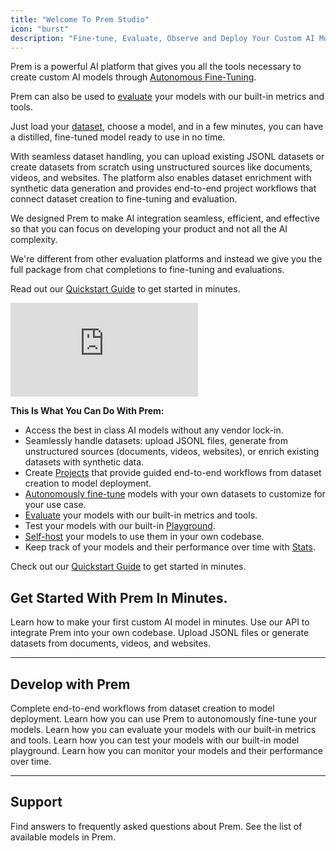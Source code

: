 ```yaml
---
title: "Welcome To Prem Studio"
icon: "burst"
description: "Fine-tune, Evaluate, Observe and Deploy Your Custom AI Models."
---
```


Prem is a powerful AI platform that gives you all the tools necessary to create custom AI models through [Autonomous Fine-Tuning](/finetuning/overview).

Prem can also be used to [evaluate](/evaluations/overview) your models with our built-in metrics and tools.

Just load your [dataset](/datasets/overview), choose a model, and in a few minutes, you can have a distilled, fine-tuned model ready to use in no time.

With seamless dataset handling, you can upload existing JSONL datasets or create datasets from scratch using unstructured sources like documents, videos, and websites. The platform also enables dataset enrichment with synthetic data generation and provides end-to-end project workflows that connect dataset creation to fine-tuning and evaluation.

We designed Prem to make AI integration seamless, efficient, and effective so that you can focus on developing your product and not all the AI complexity.

We're different from other evaluation platforms and instead we give you the full package from chat completions to fine-tuning and evaluations.

Read out our [Quickstart Guide](/get-started/quick-start) to get started in minutes.

<iframe
  className="w-full aspect-video rounded-xl"
  src="https://www.youtube.com/embed/SSZ2HlVUwJk?si=uJKihW9v_WuOxhWi"
  title="YouTube video player"
  frameBorder="0"
  allow="accelerometer; autoplay; clipboard-write; encrypted-media; gyroscope; picture-in-picture"
  allowFullScreen
></iframe>

**This Is What You Can Do With Prem:**

- Access the best in class AI models without any vendor lock-in.
- Seamlessly handle datasets: upload JSONL files, generate from unstructured sources (documents, videos, websites), or enrich existing datasets with synthetic data.
- Create [Projects](/projects/get-started) that provide guided end-to-end workflows from dataset creation to model deployment.
- [Autonomously fine-tune](/finetuning/overview) models with your own datasets to customize for your use case.
- [Evaluate](/evaluations/overview) your models with our built-in metrics and tools.
- Test your models with our built-in [Playground](/playground/overview).
- [Self-host](/inference/self-host) your models to use them in your own codebase.
- Keep track of your models and their performance over time with [Stats](/stats/overview).

Check out our [Quickstart Guide](/get-started/quick-start) to get started in minutes.

## Get Started With Prem In Minutes.

<CardGroup cols={3}>
  <Card title="Quickstart Guide" icon="bolt" href="/get-started/quick-start">
    Learn how to make your first custom AI model in minutes.
  </Card>
  <Card title="Get Started With The API" icon="code" href="/api-reference/introduction">
    Use our API to integrate Prem into your own codebase.
  </Card>
  <Card title="Datasets" icon="database" href="/datasets/overview">
    Upload JSONL files or generate datasets from documents, videos, and websites.
  </Card>
</CardGroup>

---

## Develop with Prem

<CardGroup cols={2}>
  <Card title="Projects" icon="folder-tree" href="/projects/get-started">
    Complete end-to-end workflows from dataset creation to model deployment.
  </Card>
  <Card title="Autonomous Fine-Tuning" icon="robot" href="/finetuning/overview">
    Learn how you can use Prem to autonomously fine-tune your models.
  </Card>
</CardGroup>

<CardGroup cols={2}>
  <Card title="Evaluations" icon="chart-simple" href="/evaluations/overview">
    Learn how you can evaluate your models with our built-in metrics and tools.
  </Card>
  <Card title="Playground" icon="play" href="/playground/overview">
    Learn how you can test your models with our built-in model playground.
  </Card>
</CardGroup>

<CardGroup cols={1}>
  <Card title="Stats" icon="chart-line" href="/stats/overview">
    Learn how you can monitor your models and their performance over time.
  </Card>
</CardGroup>

---

## Support

<CardGroup cols={2}>
  <Card title="FAQ" icon="question" href="/resources/faq">
    Find answers to frequently asked questions about Prem.
  </Card>
  <Card title="Available Models" icon="plus" href="/resources/available-models">
    See the list of available models in Prem.
  </Card>
</CardGroup>
